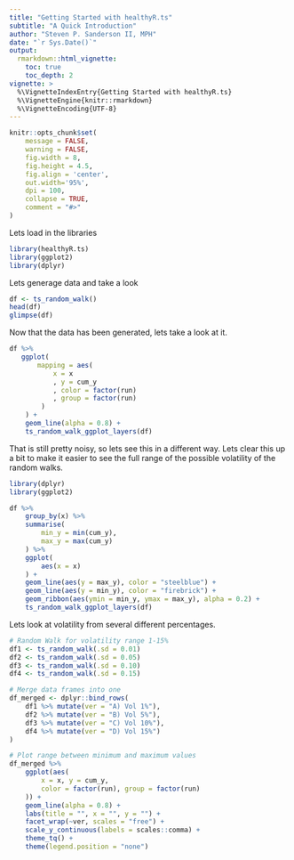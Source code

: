 ```yaml
---
title: "Getting Started with healthyR.ts"
subtitle: "A Quick Introduction"
author: "Steven P. Sanderson II, MPH"
date: "`r Sys.Date()`"
output: 
  rmarkdown::html_vignette:
    toc: true
    toc_depth: 2
vignette: >
  %\VignetteIndexEntry{Getting Started with healthyR.ts}
  %\VignetteEngine{knitr::rmarkdown}
  %\VignetteEncoding{UTF-8}
---
```


```r
knitr::opts_chunk$set(
    message = FALSE,
    warning = FALSE,
    fig.width = 8, 
    fig.height = 4.5,
    fig.align = 'center',
    out.width='95%', 
    dpi = 100,
    collapse = TRUE,
    comment = "#>"
)
```

Lets load in the libraries
```r
library(healthyR.ts)
library(ggplot2)
library(dplyr)
```

Lets generage data and take a look
```r
df <- ts_random_walk()
head(df)
glimpse(df)
```

Now that the data has been generated, lets take a look at it.

```r
df %>%
   ggplot(
       mapping = aes(
           x = x
           , y = cum_y
           , color = factor(run)
           , group = factor(run)
        )
    ) +
    geom_line(alpha = 0.8) +
    ts_random_walk_ggplot_layers(df)
```

That is still pretty noisy, so lets see this in a different way. Lets clear this up a bit 
to make it easier to see the full range of the possible volatility of the random walks.

```r
library(dplyr)
library(ggplot2)

df %>%
    group_by(x) %>%
    summarise(
        min_y = min(cum_y),
        max_y = max(cum_y)
    ) %>%
    ggplot(
        aes(x = x)
    ) +
    geom_line(aes(y = max_y), color = "steelblue") +
    geom_line(aes(y = min_y), color = "firebrick") +
    geom_ribbon(aes(ymin = min_y, ymax = max_y), alpha = 0.2) +
    ts_random_walk_ggplot_layers(df)
```

Lets look at volatility from several different percentages.

```r

# Random Walk for volatility range 1-15%
df1 <- ts_random_walk(.sd = 0.01)
df2 <- ts_random_walk(.sd = 0.05)
df3 <- ts_random_walk(.sd = 0.10)
df4 <- ts_random_walk(.sd = 0.15)

# Merge data frames into one
df_merged <- dplyr::bind_rows(
    df1 %>% mutate(ver = "A) Vol 1%"),
    df2 %>% mutate(ver = "B) Vol 5%"),
    df3 %>% mutate(ver = "C) Vol 10%"),
    df4 %>% mutate(ver = "D) Vol 15%")
)

# Plot range between minimum and maximum values
df_merged %>%
    ggplot(aes(
        x = x, y = cum_y,
        color = factor(run), group = factor(run)
    )) +
    geom_line(alpha = 0.8) +
    labs(title = "", x = "", y = "") +
    facet_wrap(~ver, scales = "free") +
    scale_y_continuous(labels = scales::comma) +
    theme_tq() +
    theme(legend.position = "none")
```
